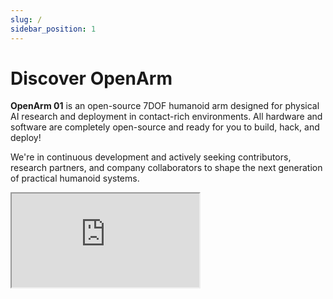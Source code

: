 ```yaml
---
slug: /
sidebar_position: 1
---
```


# Discover OpenArm
**OpenArm 01** is an open-source 7DOF humanoid arm designed for physical AI research and deployment in contact-rich environments. All hardware and software are completely open-source and ready for you to build, hack, and deploy!

We're in continuous development and actively seeking contributors, research partners, and company collaborators to shape the next generation of practical humanoid systems.

<div style={{ position: "relative", paddingBottom: "56.25%", height: 0, margin: "2rem 0", overflow: "hidden" }}>
  <iframe
    src="https://www.youtube.com/embed/6ZLM6f8kF4Q"
    title="YouTube video player"
    style={{
      position: "absolute",
      top: 0,
      left: 0,
      width: "100%",
      height: "100%",
      border: 0
    }}
    allow="accelerometer; autoplay; clipboard-write; encrypted-media; gyroscope; picture-in-picture; web-share"
    allowFullScreen
  />
</div>  

# Whats Unique?
- **Human-Scale Design**  
  OpenArm is designed with human-like proportions and dimensions, scaled for a person around 160-165cm tall. This provides an optimal balance between practical reach and manageable inertia for safe, responsive operation.

- **Safety-First Architecture**  
  Built with QDD backdrivable motors and high compliance, OpenArm prioritizes safe human-robot interaction while maintaining practical payload capabilities (6.0kg peak / 4.1kg nominal) for real-world tasks.

- **Built for Durability**  
  Critical structural components use aluminum and stainless steel construction, ensuring robust performance for repetitive data collection and continuous research use.

- **Fully Accessible & Buildable**  
  Every component — from CNC parts and 3D-printed casings to electrical wiring — is designed to be purchasable and buildable by individual researchers and labs, with complete fabrication data provided.

- **Practical & Affordable**  
  At 6,500 USD for a complete bimanual system, OpenArm delivers research-grade capabilities at a fraction of traditional humanoid robot costs, making advanced robotics accessible to more teams and applications.


<BlockImage src="getting-started/safety-guidelines/leader-follower5.png" alt="toppage" width="70%" />





